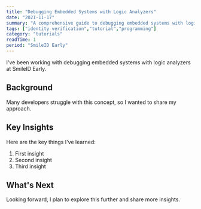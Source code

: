 ```yaml
---
title: "Debugging Embedded Systems with Logic Analyzers"
date: "2021-11-17"
summary: "A comprehensive guide to debugging embedded systems with logic analyzers. Learn the fundamentals and best practices."
tags: ["identity verification","tutorial","programming"]
category: "tutorials"
readTime: 1
period: "SmileID Early"
---
```


I've been working with debugging embedded systems with logic analyzers at SmileID Early.

## Background

Many developers struggle with this concept, so I wanted to share my approach.

## Key Insights

Here are the key things I've learned:

1. First insight
2. Second insight
3. Third insight

## What's Next

Looking forward, I plan to explore this further and share more insights.

